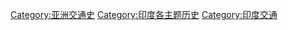 [[Category:亚洲交通史|Category:亚洲交通史]]
[[Category:印度各主题历史|Category:印度各主题历史]]
[[Category:印度交通|Category:印度交通]]